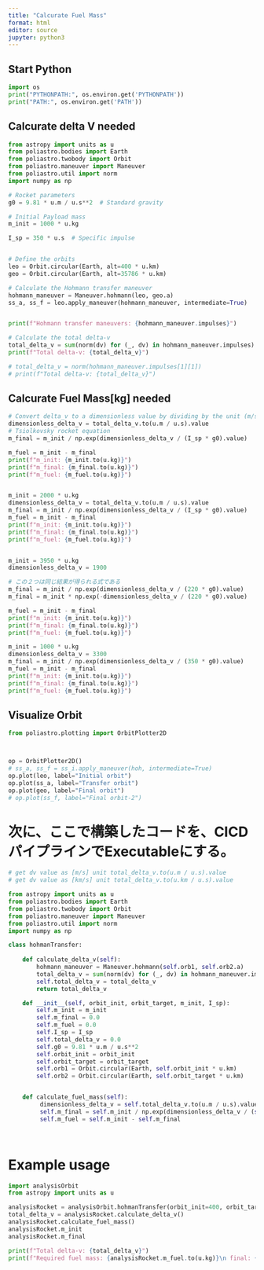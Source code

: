 ```yaml
---
title: "Calcurate Fuel Mass"
format: html
editor: source
jupyter: python3
---
```


## Start Python

```python
import os
print("PYTHONPATH:", os.environ.get('PYTHONPATH'))
print("PATH:", os.environ.get('PATH'))
```
## Calcurate delta V needed

```python
from astropy import units as u
from poliastro.bodies import Earth
from poliastro.twobody import Orbit
from poliastro.maneuver import Maneuver
from poliastro.util import norm
import numpy as np

# Rocket parameters
g0 = 9.81 * u.m / u.s**2  # Standard gravity

# Initial Payload mass
m_init = 1000 * u.kg

I_sp = 350 * u.s  # Specific impulse


# Define the orbits
leo = Orbit.circular(Earth, alt=400 * u.km)
geo = Orbit.circular(Earth, alt=35786 * u.km)

# Calculate the Hohmann transfer maneuver
hohmann_maneuver = Maneuver.hohmann(leo, geo.a)
ss_a, ss_f = leo.apply_maneuver(hohmann_maneuver, intermediate=True)


print(f"Hohmann transfer maneuvers: {hohmann_maneuver.impulses}")

# Calculate the total delta-v
total_delta_v = sum(norm(dv) for (_, dv) in hohmann_maneuver.impulses) 
print(f"Total delta-v: {total_delta_v}")

# total_delta_v = norm(hohmann_maneuver.impulses[1][1])
# print(f"Total delta-v: {total_delta_v}")
```


## Calcurate Fuel Mass[kg] needed

```python
# Convert delta_v to a dimensionless value by dividing by the unit (m/s)
dimensionless_delta_v = total_delta_v.to(u.m / u.s).value
# Tsiolkovsky rocket equation
m_final = m_init / np.exp(dimensionless_delta_v / (I_sp * g0).value)

m_fuel = m_init - m_final
print(f"m_init: {m_init.to(u.kg)}")
print(f"m_final: {m_final.to(u.kg)}")
print(f"m_fuel: {m_fuel.to(u.kg)}")


m_init = 2000 * u.kg
dimensionless_delta_v = total_delta_v.to(u.m / u.s).value
m_final = m_init / np.exp(dimensionless_delta_v / (I_sp * g0).value)
m_fuel = m_init - m_final
print(f"m_init: {m_init.to(u.kg)}")
print(f"m_final: {m_final.to(u.kg)}")
print(f"m_fuel: {m_fuel.to(u.kg)}")


m_init = 3950 * u.kg
dimensionless_delta_v = 1900 

# この２つは同じ結果が得られる式である
m_final = m_init / np.exp(dimensionless_delta_v / (220 * g0).value)
m_final = m_init * np.exp(-dimensionless_delta_v / (220 * g0).value)

m_fuel = m_init - m_final
print(f"m_init: {m_init.to(u.kg)}")
print(f"m_final: {m_final.to(u.kg)}")
print(f"m_fuel: {m_fuel.to(u.kg)}")

m_init = 1000 * u.kg
dimensionless_delta_v = 3300 
m_final = m_init / np.exp(dimensionless_delta_v / (350 * g0).value)
m_fuel = m_init - m_final
print(f"m_init: {m_init.to(u.kg)}")
print(f"m_final: {m_final.to(u.kg)}")
print(f"m_fuel: {m_fuel.to(u.kg)}")
```


## Visualize Orbit

```python
from poliastro.plotting import OrbitPlotter2D



op = OrbitPlotter2D()
# ss_a, ss_f = ss_i.apply_maneuver(hoh, intermediate=True)
op.plot(leo, label="Initial orbit")
op.plot(ss_a, label="Transfer orbit")
op.plot(geo, label="Final orbit")
# op.plot(ss_f, label="Final orbit-2")

```

# 次に、ここで構築したコードを、CICDパイプラインでExecutableにする。



```python

# get dv value as [m/s] unit total_delta_v.to(u.m / u.s).value
# get dv value as [km/s] unit total_delta_v.to(u.km / u.s).value

from astropy import units as u
from poliastro.bodies import Earth
from poliastro.twobody import Orbit
from poliastro.maneuver import Maneuver
from poliastro.util import norm
import numpy as np

class hohmanTransfer:
 
    def calculate_delta_v(self):
        hohmann_maneuver = Maneuver.hohmann(self.orb1, self.orb2.a)
        total_delta_v = sum(norm(dv) for (_, dv) in hohmann_maneuver.impulses)
        self.total_delta_v = total_delta_v
        return total_delta_v

    def __init__(self, orbit_init, orbit_target, m_init, I_sp):
        self.m_init = m_init
        self.m_final = 0.0
        self.m_fuel = 0.0
        self.I_sp = I_sp
        self.total_delta_v = 0.0
        self.g0 = 9.81 * u.m / u.s**2
        self.orbit_init = orbit_init
        self.orbit_target = orbit_target
        self.orb1 = Orbit.circular(Earth, self.orbit_init * u.km)
        self.orb2 = Orbit.circular(Earth, self.orbit_target * u.km)


    def calculate_fuel_mass(self):
         dimensionless_delta_v = self.total_delta_v.to(u.m / u.s).value
         self.m_final = self.m_init / np.exp(dimensionless_delta_v / (self.I_sp * self.g0).value)
         self.m_fuel = self.m_init - self.m_final
         



```

# Example usage


```python
import analysisOrbit
from astropy import units as u

analysisRocket = analysisOrbit.hohmanTransfer(orbit_init=400, orbit_target=35786, m_init=1000 * u.kg, I_sp=350 * u.s)
total_delta_v = analysisRocket.calculate_delta_v()
analysisRocket.calculate_fuel_mass()
analysisRocket.m_init
analysisRocket.m_final

print(f"Total delta-v: {total_delta_v}")
print(f"Required fuel mass: {analysisRocket.m_fuel.to(u.kg)}\n final: {analysisRocket.m_final.to(u.kg)}\n init: {analysisRocket.m_init.to(u.kg)}")

```





